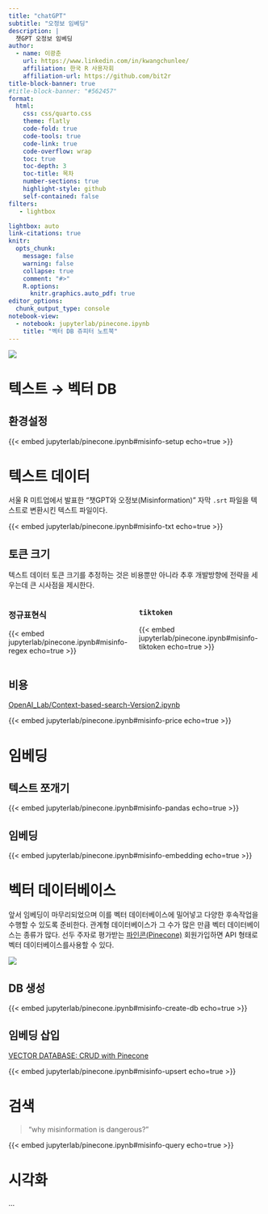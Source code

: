 ```yaml
---
title: "chatGPT"
subtitle: "오정보 임베딩"
description: | 
  챗GPT 오정보 임베딩
author:
  - name: 이광춘
    url: https://www.linkedin.com/in/kwangchunlee/
    affiliation: 한국 R 사용자회
    affiliation-url: https://github.com/bit2r
title-block-banner: true
#title-block-banner: "#562457"
format:
  html:
    css: css/quarto.css
    theme: flatly
    code-fold: true
    code-tools: true
    code-link: true
    code-overflow: wrap
    toc: true
    toc-depth: 3
    toc-title: 목차
    number-sections: true
    highlight-style: github    
    self-contained: false
filters:
   - lightbox

lightbox: auto
link-citations: true
knitr:
  opts_chunk: 
    message: false
    warning: false
    collapse: true
    comment: "#>" 
    R.options:
      knitr.graphics.auto_pdf: true
editor_options: 
  chunk_output_type: console
notebook-view:
  - notebook: jupyterlab/pinecone.ipynb
    title: "벡터 DB 쥬피터 노트북"
---
```


![](images/misinfo-pinecone.jpg)


# 텍스트 &rarr; 벡터 DB

## 환경설정

{{< embed jupyterlab/pinecone.ipynb#misinfo-setup echo=true >}}


# 텍스트 데이터

서울 R 미트업에서 발표한 "챗GPT와 오정보(Misinformation)" 자막 `.srt` 파일을 텍스트로 변환시킨 텍스트 파일이다.

{{< embed jupyterlab/pinecone.ipynb#misinfo-txt echo=true >}}


## 토큰 크기

텍스트 데이터 토큰 크기를 추정하는 것은 비용뿐만 아니라 추후 개발방향에 전략을 세우는데 큰 시사점을 제시한다.

:::::::{.column-body-outset}

:::::{.columns}
:::{.column}
### 정규표현식 {.unnumbered}

{{< embed jupyterlab/pinecone.ipynb#misinfo-regex echo=true >}}

:::

:::{.column}
### `tiktoken` {.unnumbered}

{{< embed jupyterlab/pinecone.ipynb#misinfo-tiktoken echo=true >}}
:::
:::::

:::::::


## 비용

[[OpenAI_Lab/Context-based-search-Version2.ipynb](https://github.com/OpsConfig/OpenAI_Lab/blob/3a8c55160a6790fc790ef1c2c797d83c716eee94/Context-based-search-Version2.ipynb)]{.aside}

{{< embed jupyterlab/pinecone.ipynb#misinfo-price echo=true >}}


# 임베딩

## 텍스트 쪼개기

{{< embed jupyterlab/pinecone.ipynb#misinfo-pandas echo=true >}}

## 임베딩

{{< embed jupyterlab/pinecone.ipynb#misinfo-embedding echo=true >}}


# 벡터 데이터베이스

앞서 임베딩이 마무리되었으며 이를 벡터 데이터베이스에 밀어넣고 
다양한 후속작업을 수행할 수 있도록 준비한다.
관계형 데이터베이스가 그 수가 많은 만큼 벡터 데이터베이스는 종류가 많다. 
선두 주자로 평가받는 [파인콘(Pinecone)](https://www.pinecone.io/) 회원가입하면
API 형태로 벡터 데이터베이스를사용할 수 있다.

![](images/misinfo_pinecone_db.jpg)

## DB 생성

{{< embed jupyterlab/pinecone.ipynb#misinfo-create-db echo=true >}}

## 임베딩 삽입

[[VECTOR DATABASE: CRUD with Pinecone](https://towardsdatascience.com/crud-with-pinecone-ee6b6f8b54e8)]{.aside}

{{< embed jupyterlab/pinecone.ipynb#misinfo-upsert echo=true >}}

# 검색

> "why misinformation is dangerous?"

{{< embed jupyterlab/pinecone.ipynb#misinfo-query echo=true >}}

# 시각화

...
